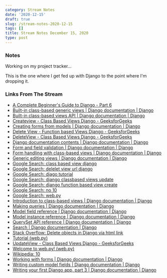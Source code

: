 ```yaml
---
category: Stream Notes
date: '2020-12-15'
draft: true
slug: /stream-notes-2020-12-15
tags: []
title: Stream Notes December 15, 2020
type: post
---
```



### Notes


Working on my project tracker...

This is the one where I get fed up with Django to the point where I'm dropping it.


### Links From The Stream


- [A Complete Beginner's Guide to Django - Part 6](https://simpleisbetterthancomplex.com/series/2017/10/09/a-complete-beginners-guide-to-django-part-6.html)
- [Built-in class-based generic views | Django documentation | Django](https://docs.djangoproject.com/en/3.1/topics/class-based-views/generic-display/)
- [Built-in class-based views API | Django documentation | Django](https://docs.djangoproject.com/en/3.1/ref/class-based-views/)
- [Createview - Class Based Views Django - GeeksforGeeks](https://www.geeksforgeeks.org/createview-class-based-views-django/?ref=rp)
- [Creating forms from models | Django documentation | Django](https://docs.djangoproject.com/en/3.1/topics/forms/modelforms/)
- [Delete View - Function based Views Django - GeeksforGeeks](https://www.geeksforgeeks.org/delete-view-function-based-views-django/)
- [DeleteView - Class Based Views Django - GeeksforGeeks](https://www.geeksforgeeks.org/deleteview-class-based-views-django/)
- [Django documentation contents | Django documentation | Django](https://docs.djangoproject.com/en/3.1/contents/)
- [Form and field validation | Django documentation | Django](https://docs.djangoproject.com/en/3.1/ref/forms/validation/)
- [Form handling with class-based views | Django documentation | Django](https://docs.djangoproject.com/en/3.1/topics/class-based-views/generic-editing/)
- [Generic editing views | Django documentation | Django](https://docs.djangoproject.com/en/3.1/ref/class-based-views/generic-editing/)
- [Google Search: class based view django](https://www.google.com/search?client=safari&rls=en&q=class+based+view+django&ie=UTF-8&oe=UTF-8)
- [Google Search: delelet view url django](https://www.google.com/search?newwindow=1&client=safari&rls=en&ei=g4HZX7ymOuSG5wL4mJmIAg&q=delelet+view+url+django&oq=delelet+view+url+django&gs_lcp=CgZwc3ktYWIQAzIICCEQFhAdEB4yCAghEBYQHRAeMggIIRAWEB0QHjIICCEQFhAdEB4yCAghEBYQHRAeOgQIABBHOgUIIRCrAlDUKFjCMGDINGgAcAJ4AIAB5AGIAecIkgEFMS4zLjOYAQCgAQGqAQdnd3Mtd2l6yAEIwAEB&sclient=psy-ab&ved=0ahUKEwj88_6DytHtAhVkw1kKHXhMBiEQ4dUDCAw&uact=5)
- [Google Search: djago tutorial](https://www.google.com/search?client=safari&rls=en&q=djago+tutorial&ie=UTF-8&oe=UTF-8)
- [Google Search: django classbased views update](https://www.google.com/search?client=safari&rls=en&q=django+classbased+views+update&ie=UTF-8&oe=UTF-8)
- [Google Search: django function based view create](https://www.google.com/search?client=safari&rls=en&q=django+function+based+view+create&ie=UTF-8&oe=UTF-8)
- [Google Search: no 10](https://www.google.com/search?client=safari&rls=en&q=no+10&ie=UTF-8&oe=UTF-8)
- [Google Search: web.py](https://www.google.com/search?newwindow=1&client=safari&source=hp&ei=LHHZX669LuSG5wL4mJmIAg&q=web.py+&oq=web.py+&gs_lcp=CgZwc3ktYWIQAzIFCAAQyQMyAggAMgIIADICCAAyAggAMgIIADICCAAyAggAMgIIADICCAA6CAgAELEDEIMBOg4ILhCxAxCDARDHARCjAjoFCAAQsQM6CAguEMcBEKMCOgsILhCxAxDHARCjAjoICAAQsQMQyQM6EQguELEDEMcBEKMCEMkDEJMCOggILhDHARCvAToKCAAQsQMQgwEQCjoECAAQClDnB1idFWDDFmgBcAB4AIABZogB1ASSAQM2LjGYAQCgAQGqAQdnd3Mtd2l6sAEA&sclient=psy-ab&ved=0ahUKEwiug6W5utHtAhVkw1kKHXhMBiEQ4dUDCAw&uact=5)
- [Introduction to class-based views | Django documentation | Django](https://docs.djangoproject.com/en/3.1/topics/class-based-views/intro/)
- [Making queries | Django documentation | Django](https://docs.djangoproject.com/en/3.1/topics/db/queries/)
- [Model field reference | Django documentation | Django](https://docs.djangoproject.com/en/3.1/ref/models/fields/)
- [Model instance reference | Django documentation | Django](https://docs.djangoproject.com/en/3.1/ref/models/instances/#validating-objects)
- [QuerySet API reference | Django documentation | Django](https://docs.djangoproject.com/en/3.1/ref/models/querysets/)
- [Search | Django documentation | Django](https://docs.djangoproject.com/en/3.1/search/?q=save()&release=3.1&page=6)
- [Stack Overflow: Delete objects in Django via html link](https://stackoverflow.com/questions/26153825/delete-objects-in-django-via-html-link)
- [Tutorial (web.py)](https://webpy.org/docs/0.3/tutorial)
- [UpdateView - Class Based Views Django - GeeksforGeeks](https://www.geeksforgeeks.org/updateview-class-based-views-django/)
- [Welcome to web.py! (web.py)](https://webpy.org/)
- [Wikipedia: 10](https://en.wikipedia.org/wiki/10)
- [Working with forms | Django documentation | Django](https://docs.djangoproject.com/en/3.1/topics/forms/)
- [Writing custom model fields | Django documentation | Django](https://docs.djangoproject.com/en/3.1/howto/custom-model-fields/)
- [Writing your first Django app, part 3 | Django documentation | Django](https://docs.djangoproject.com/en/3.1/intro/tutorial03/)